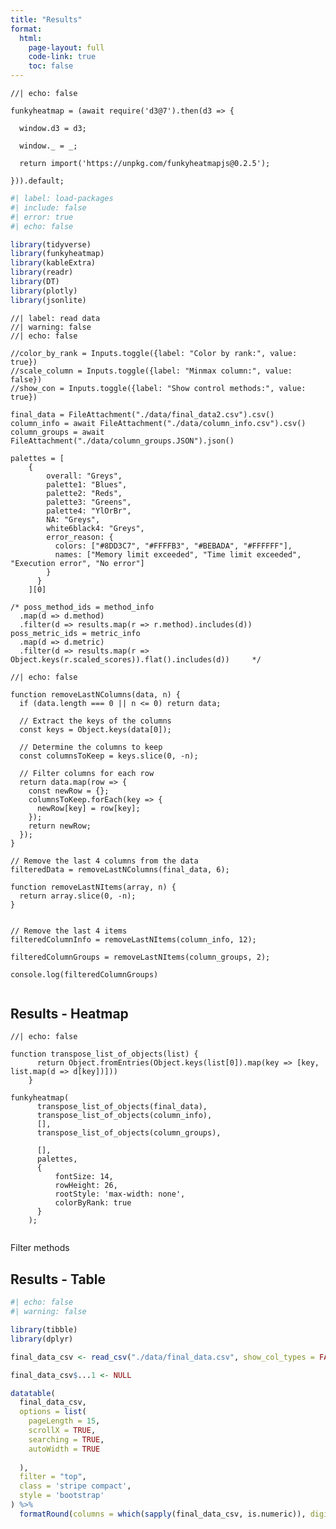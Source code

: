 ```yaml
---
title: "Results"
format:
  html:
    page-layout: full
    code-link: true
    toc: false
---
```



```ojs
//| echo: false

funkyheatmap = (await require('d3@7').then(d3 => {

  window.d3 = d3;

  window._ = _;

  return import('https://unpkg.com/funkyheatmapjs@0.2.5');

})).default;

```


```r
#| label: load-packages
#| include: false
#| error: true
#| echo: false

library(tidyverse)
library(funkyheatmap)
library(kableExtra)
library(readr)
library(DT)
library(plotly)
library(jsonlite)
``` 



```ojs
//| label: read data
//| warning: false
//| echo: false

//color_by_rank = Inputs.toggle({label: "Color by rank:", value: true})
//scale_column = Inputs.toggle({label: "Minmax column:", value: false})
//show_con = Inputs.toggle({label: "Show control methods:", value: true})

final_data = FileAttachment("./data/final_data2.csv").csv()
column_info = await FileAttachment("./data/column_info.csv").csv()
column_groups = await FileAttachment("./data/column_groups.JSON").json()

palettes = [
    {
        overall: "Greys",
        palette1: "Blues",
        palette2: "Reds",
        palette3: "Greens",
        palette4: "YlOrBr",
        NA: "Greys",
        white6black4: "Greys",
        error_reason: {
          colors: ["#8DD3C7", "#FFFFB3", "#BEBADA", "#FFFFFF"],
          names: ["Memory limit exceeded", "Time limit exceeded", "Execution error", "No error"]
        }
      }
    ][0]     

/* poss_method_ids = method_info
  .map(d => d.method)
  .filter(d => results.map(r => r.method).includes(d))
poss_metric_ids = metric_info
  .map(d => d.metric)
  .filter(d => results.map(r => Object.keys(r.scaled_scores)).flat().includes(d))     */
```

```ojs
//| echo: false

function removeLastNColumns(data, n) {
  if (data.length === 0 || n <= 0) return data;

  // Extract the keys of the columns
  const keys = Object.keys(data[0]);

  // Determine the columns to keep
  const columnsToKeep = keys.slice(0, -n);

  // Filter columns for each row
  return data.map(row => {
    const newRow = {};
    columnsToKeep.forEach(key => {
      newRow[key] = row[key];
    });
    return newRow;
  });
}

// Remove the last 4 columns from the data
filteredData = removeLastNColumns(final_data, 6);

function removeLastNItems(array, n) {
  return array.slice(0, -n);
}


// Remove the last 4 items
filteredColumnInfo = removeLastNItems(column_info, 12);

filteredColumnGroups = removeLastNItems(column_groups, 2);

console.log(filteredColumnGroups)


```
::: {.fullwidth}
## Results - Heatmap


```ojs
//| echo: false

function transpose_list_of_objects(list) {
      return Object.fromEntries(Object.keys(list[0]).map(key => [key, list.map(d => d[key])]))
    }

funkyheatmap(
      transpose_list_of_objects(final_data),
      transpose_list_of_objects(column_info),
      [],
      transpose_list_of_objects(column_groups),
      
      [],
      palettes,
      {
          fontSize: 14,
          rowHeight: 26,
          rootStyle: 'max-width: none',
          colorByRank: true
      }
    );


```

<summary>Filter methods</summary>

<!-- ::: {.cell .panel-input .card .bg-light}

<details>

<summary>Filter methods</summary>

```ojs
//| echo: false

viewof method_ids = Inputs.checkbox(
  final_data.filter(item => item.method),
  {
    value: final_data.map(item => item.method),
    label: "Methods:"
  } 
)

```  

</details>

<details>

<summary>Filter metrics</summary>

```ojs
//| echo: false

viewof metric_ids = Inputs.checkbox(
  Object.keys(final_data[0]),
  {
    label: "Metrics:"
  }
)
```

</details>
::: -->

## Results - Table
```r
#| echo: false
#| warning: false

library(tibble)
library(dplyr)

final_data_csv <- read_csv("./data/final_data.csv", show_col_types = FALSE)

final_data_csv$...1 <- NULL

datatable(
  final_data_csv,
  options = list(
    pageLength = 15,
    scrollX = TRUE,
    searching = TRUE,
    autoWidth = TRUE
    
  ),
  filter = "top",
  class = 'stripe compact',
  style = 'bootstrap'
) %>%
  formatRound(columns = which(sapply(final_data_csv, is.numeric)), digits = 2)
```

:::